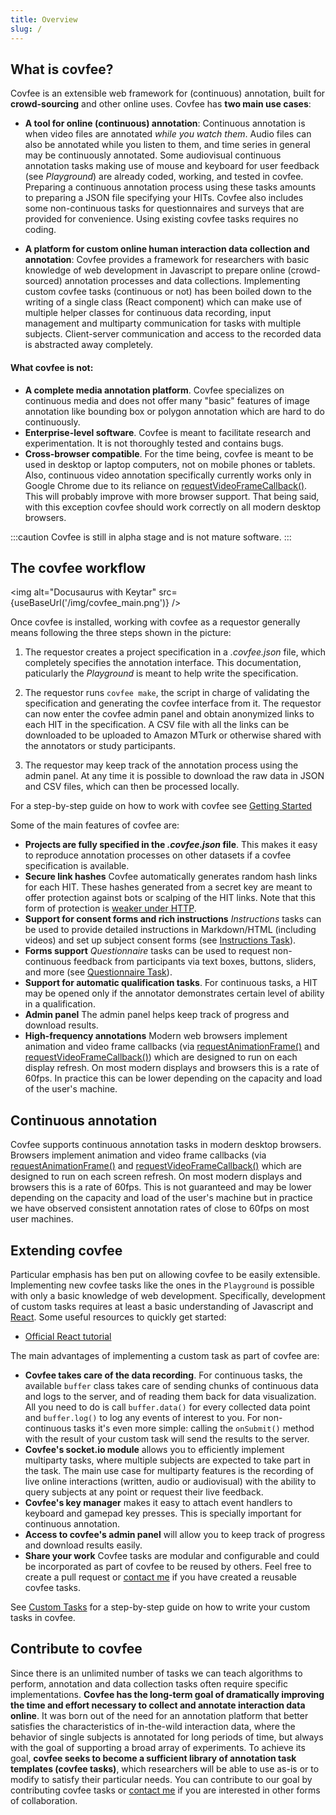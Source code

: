 ```yaml
---
title: Overview
slug: /
---
```



## What is covfee?

Covfee is an extensible web framework for (continuous) annotation, built for **crowd-sourcing** and other online uses. Covfee has **two main use cases**:

- **A tool for online (continuous) annotation**: Continuous annotation is when video files are annotated *while you watch them*. Audio files can also be annotated while you listen to them, and time series in general may be continuously annotated. Some audiovisual continuous annotation tasks making use of mouse and keyboard for user feedback (see *Playground*) are already coded, working, and tested in covfee. Preparing a continuous annotation process using these tasks amounts to preparing a JSON file specifying your HITs. Covfee also includes some non-continuous tasks for questionnaires and surveys that are provided for convenience. Using existing covfee tasks requires no coding.

- **A platform for custom online human interaction data collection and annotation**: Covfee provides a framework for researchers with basic knowledge of web development in Javascript to prepare online (crowd-sourced) annotation processes and data collections. Implementing custom covfee tasks (continuous or not) has been boiled down to the writing of a single class (React component) which can make use of multiple helper classes for continuous data recording, input management and multiparty communication for tasks with multiple subjects. Client-server communication and access to the recorded data is abstracted away completely.

#### What covfee is not:

- **A complete media annotation platform**. Covfee specializes on continuous media and does not offer many "basic" features of image annotation like bounding box or polygon annotation which are hard to do continuously. 
- **Enterprise-level software**. Covfee is meant to facilitate research and experimentation. It is not thoroughly tested and contains bugs.
- **Cross-browser compatible**. For the time being, covfee is meant to be used in desktop or laptop computers, not on mobile phones or tablets. Also, continuous video annotation specifically currently works only in Google Chrome due to its reliance on [requestVideoFrameCallback()](https://wicg.github.io/video-rvfc/). This will probably improve with more browser support. That being said, with this exception covfee should work correctly on all modern desktop browsers.

:::caution
Covfee is still in alpha stage and is not mature software. 
:::

## The covfee workflow

<img alt="Docusaurus with Keytar" src={useBaseUrl('/img/covfee_main.png')} />

Once covfee is installed, working with covfee as a requestor generally means following the three steps shown in the picture:

1. The requestor creates a project specification in a *.covfee.json* file, which completely specifies the annotation interface. This documentation, paticularly the *Playground* is meant to help write the specification.

2. The requestor runs `covfee make`, the script in charge of validating the specification and generating the covfee interface from it. The requestor can now enter the covfee admin panel and obtain anonymized links to each HIT in the specification. A CSV file with all the links can be downloaded to be uploaded to Amazon MTurk or otherwise shared with the annotators or study participants.

3. The requestor may keep track of the annotation process using the admin panel. At any time it is possible to download the raw data in JSON and CSV files, which can then be processed locally.

For a step-by-step guide on how to work with covfee see [Getting Started](getting_started)

Some of the main features of covfee are:

- **Projects are fully specified in the *.covfee.json* file**. This makes it easy to reproduce annotation processes on other datasets if a covfee specification is available.
- **Secure link hashes** Covfee automatically generates random hash links for each HIT. These hashes generated from a secret key are meant to offer protection against bots or scalping of the HIT links. Note that this form of protection is [weaker under HTTP](https://security.stackexchange.com/questions/67615/how-safe-is-to-secure-sensitive-content-by-url-with-md5-hash-and-no-other-author).
- **Support for consent forms and rich instructions** *Instructions* tasks can be used to provide detailed instructions in Markdown/HTML (including videos) and set up subject consent forms (see [Instructions Task](tasks/instructions)).
- **Forms support** *Questionnaire* tasks can be used to request non-continuous feedback from participants via text boxes, buttons, sliders, and more (see [Questionnaire Task](tasks/questionnaire)).
- **Support for automatic qualification tasks**. For continuous tasks, a HIT may be opened only if the annotator demonstrates certain level of ability in a qualification. 
- **Admin panel** The admin panel helps keep track of progress and download results.
- **High-frequency annotations** Modern web browsers implement animation and video frame callbacks (via [requestAnimationFrame()](https://developer.mozilla.org/en-US/docs/Web/API/window/requestAnimationFrame) and [requestVideoFrameCallback()](https://wicg.github.io/video-rvfc/)) which are designed to run on each display refresh. On most modern displays and browsers this is a rate of 60fps. In practice this can be lower depending on the capacity and load of the user's machine.

## Continuous annotation

Covfee supports continuous annotation tasks in modern desktop browsers. Browsers implement animation and video frame callbacks (via [requestAnimationFrame()](https://developer.mozilla.org/en-US/docs/Web/API/window/requestAnimationFrame) and [requestVideoFrameCallback()](https://wicg.github.io/video-rvfc/) which are designed to run on each screen refresh. On most modern displays and browsers this is a rate of 60fps. This is not guaranteed and may be lower depending on the capacity and load of the user's machine but in practice we have observed consistent annotation rates of close to 60fps on most user machines.


## Extending covfee

Particular emphasis has ben put on allowing covfee to be easily extensible. Implementing new covfee tasks like the ones in the `Playground` is possible with only a basic knowledge of web development. Specifically, development of custom tasks requires at least a basic understanding of Javascript and [React](https://reactjs.org/). Some useful resources to quickly get started:

- [Official React tutorial](https://reactjs.org/tutorial/tutorial.html)

The main advantages of implementing a custom task as part of covfee are:

- **Covfee takes care of the data recording**. For continuous tasks, the available `buffer` class takes care of sending chunks of continuous data and logs to the server, and of reading them back for data visualization. All you need to do is call `buffer.data()` for every collected data point and `buffer.log()` to log any events of interest to you. For non-continuous tasks it's even more simple: calling the `onSubmit()` method with the result of your custom task will send the results to the server.
- **Covfee's socket.io module** allows you to efficiently implement multiparty tasks, where multiple subjects are expected to take part in the task. The main use case for multiparty features is the recording of live online interactions (written, audio or audiovisual) with the ability to query subjects at any point or request their live feedback.
- **Covfee's key manager** makes it easy to attach event handlers to keyboard and gamepad key presses. This is specially important for continuous annotation.
- **Access to covfee's admin panel** will allow you to keep track of progress and download results easily.
- **Share your work** Covfee tasks are modular and configurable and could be incorporated as part of covfee to be reused by others. Feel free to create a pull request or [contact me](mailto:josedvq@gmail.com) if you have created a reusable covfee tasks.

See [Custom Tasks](custom_task) for a step-by-step guide on how to write your custom tasks in covfee.

## Contribute to covfee

Since there is an unlimited number of tasks we can teach algorithms to perform, annotation and data collection tasks often require specific implementations. **Covfee has the long-term goal of dramatically improving the time and effort necessary to collect and annotate interaction data online**. It was born out of the need for an annotation platform that better satisfies the characteristics of in-the-wild interaction data, where the behavior of single subjects is annotated for long periods of time, but always with the goal of supporting a broad array of experiments. To achieve its goal, **covfee seeks to become a sufficient library of annotation task templates (covfee tasks)**, which researchers will be able to use as-is or to modify to satisfy their particular needs. You can contribute to our goal by contributing covfee tasks or [contact me](mailto:josedvq@gmail.com) if you are interested in other forms of collaboration. 
